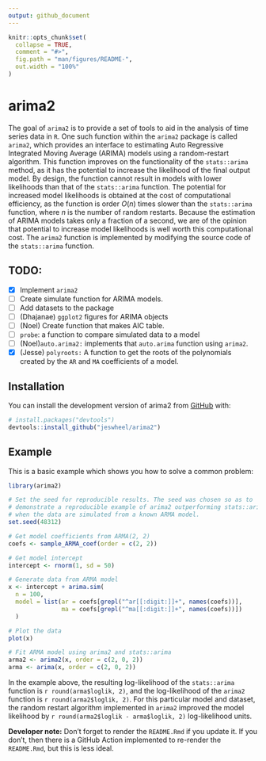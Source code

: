 ```yaml
---
output: github_document
---
```


<!-- README.md is generated from README.Rmd. Please edit that file -->

```r
knitr::opts_chunk$set(
  collapse = TRUE,
  comment = "#>",
  fig.path = "man/figures/README-",
  out.width = "100%"
)
```

# arima2

<!-- badges: start -->
<!-- badges: end -->

The goal of `arima2` is to provide a set of tools to aid in the analysis of time series data in `R`. 
One such function within the `arima2` package is called `arima2`, which provides an interface to estimating Auto Regressive Integrated Moving Average (ARIMA) models using a random-restart algorithm. 
This function improves on the functionality of the `stats::arima` method, as it has the potential to increase the likelihood of the final output model. By design, the function cannot result in models with lower likelihoods than that of the `stats::arima` function. 
The potential for increased model likelihoods is obtained at the cost of computational efficiency, as the function is order $O(n)$ times slower than the `stats::arima` function, where $n$ is the number of random restarts.
Because the estimation of ARIMA models takes only a fraction of a second, we are of the opinion that potential to increase model likelihoods is well worth this computational cost.
The `arima2` function is implemented by modifying the source code of the `stats::arima` function. 

## TODO:

- [x] Implement `arima2` 
- [ ] Create simulate function for ARIMA models.
- [ ] Add datasets to the package 
- [ ] (Dhajanae) `ggplot2` figures for ARIMA objects
- [ ] (Noel) Create function that makes AIC table. 
- [ ] `probe`: a function to compare simulated data to a model 
- [ ] (Noel)`auto.arima2:` implements that `auto.arima` function using `arima2`.
- [x] (Jesse) `polyroots:` A function to get the roots of the polynomials created by the `AR` and `MA` coefficients of a model. 

## Installation

You can install the development version of arima2 from [GitHub](https://github.com/) with:

``` r
# install.packages("devtools")
devtools::install_github("jeswheel/arima2")
```

## Example

This is a basic example which shows you how to solve a common problem:

```r
library(arima2)

# Set the seed for reproducible results. The seed was chosen so as to 
# demonstrate a reproducible example of arima2 outperforming stats::arima
# when the data are simulated from a known ARMA model. 
set.seed(48312)  

# Get model coefficients from ARMA(2, 2)
coefs <- sample_ARMA_coef(order = c(2, 2))

# Get model intercept 
intercept <- rnorm(1, sd = 50)

# Generate data from ARMA model 
x <- intercept + arima.sim(
  n = 100, 
  model = list(ar = coefs[grepl("^ar[[:digit:]]+", names(coefs))], 
               ma = coefs[grepl("^ma[[:digit:]]+", names(coefs))])
  )

# Plot the data
plot(x)

# Fit ARMA model using arima2 and stats::arima 
arma2 <- arima2(x, order = c(2, 0, 2))
arma <- arima(x, order = c(2, 0, 2))
```

In the example above, the resulting log-likelihood of the `stats::arima` function is `r round(arma$loglik, 2)`, and the log-likelihood of the `arima2` function is `r round(arma2$loglik, 2)`.
For this particular model and dataset, the random restart algorithm implemented in `arima2` improved the model likelihood by `r round(arma2$loglik - arma$loglik, 2)` log-likelihood units. 

**Developer note:** Don't forget to render the `README.Rmd` if you update it. If you don't, then there is a GitHub Action implemented to re-render the `README.Rmd`, but this is less ideal. 
